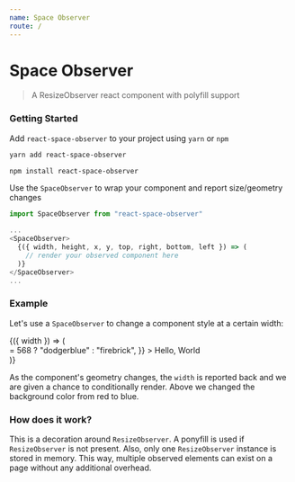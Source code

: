```yaml
---
name: Space Observer
route: /
---
```


# Space Observer

> A ResizeObserver react component with polyfill support

### Getting Started

Add `react-space-observer` to your project using `yarn` or `npm`

```bash
yarn add react-space-observer
```

```bash
npm install react-space-observer
```

Use the `SpaceObserver` to wrap your component and report size/geometry changes

```js
import SpaceObserver from "react-space-observer"

...
<SpaceObserver>
  {({ width, height, x, y, top, right, bottom, left }) => (
    // render your observed component here
  )}
</SpaceObserver>
...
```

### Example

Let's use a `SpaceObserver` to change a component style at a certain width:


<Playground>
  <SpaceObserver>
    {({ width }) => (
      <div
        style={{
          borderRadius: ".2rem",
          padding: "2rem",
          color: "white",
          backgroundColor: width >= 568 ? "dodgerblue" : "firebrick",
        }}
      >
        Hello, World
      </div>
    )}
  </SpaceObserver>
</Playground>

As the component's geometry changes, the `width` is reported back and we are given a chance to conditionally render. Above we changed the background color from red to blue.

### How does it work?

This is a decoration around `ResizeObserver`. A ponyfill is used if `ResizeObserver` is not present. Also, only one `ResizeObserver` instance is stored in memory. This way, multiple observed elements can exist on a page without any additional overhead.
